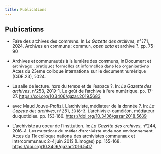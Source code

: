 ```yaml
---
title: Publications
---
```


## Publications

* Faire des archives des communs. In _La Gazette des archives_, n°271, 2024. Archives en communs : commun, _open data_ et archive ?. pp. 75-90.

* Archives et communautés à la lumière des communs, in Document et archivage : pratiques formelles et informelles dans les organisations Actes du 23eme colloque international sur le document numérique (CiDE.23), 2024.

* La salle de lecture, hors du temps et de l’espace ?. In: _La Gazette des archives_, n°253, 2019-1. Le goût de l’archive à l’ère numérique. pp. 17-27. <https://doi.org/10.3406/gazar.2019.5683>

* avec Maud Jouve-Profizi. L’archiviste, médiateur de la donnée ?. In: _La Gazette des archives_, n°251, 2018-3. L'archiviste-caméléon, médiateur du quotidien. pp. 153-166. <https://doi.org/10.3406/gazar.2018.5639>

* L’archiviste au coeur de l’institution. In: _La Gazette des archives_, n°244, 2016-4. Les mutations du métier d'archiviste et de son environnement. Actes du 11e colloque national des archivistes communaux et intercommunaux 2-4 juin 2015 (Limoges) pp. 155-168. <https://doi.org/10.3406/gazar.2016.5417>
